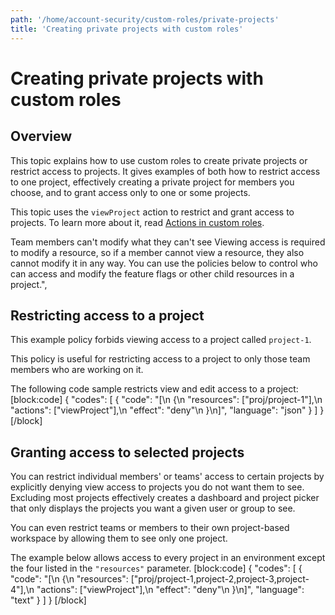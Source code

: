 ```yaml
---
path: '/home/account-security/custom-roles/private-projects'
title: 'Creating private projects with custom roles'
---
```


# Creating private projects with custom roles

## Overview

This topic explains how to use custom roles to create private projects or restrict access to projects. It gives examples of both how to restrict access to one project, effectively creating a private project for members you choose, and to grant access only to one or some projects.

This topic uses the `viewProject` action to restrict and grant access to projects. To learn more about it, read [Actions in custom roles](./actions-in-custom-roles).

<Callout intent="info">
  <CalloutTitle>Team members can't modify what they can't see</CalloutTitle>
  <CalloutDescription>
    Viewing access is required to modify a resource, so if a member cannot view a resource, they also cannot modify it
    in any way. You can use the policies below to control who can access and modify the feature flags or other child
    resources in a project.",
  </CalloutDescription>
</Callout>

## Restricting access to a project

This example policy forbids viewing access to a project called `project-1`.

This policy is useful for restricting access to a project to only those team members who are working on it.

The following code sample restricts view and edit access to a project:
[block:code]
{
"codes": [
{
"code": "[\n {\n \"resources\": [\"proj/project-1\"],\n \"actions\": [\"viewProject\"],\n \"effect\": \"deny\"\n }\n]",
"language": "json"
}
]
}
[/block]

## Granting access to selected projects

You can restrict individual members' or teams' access to certain projects by explicitly denying view access to projects you do not want them to see. Excluding most projects effectively creates a dashboard and project picker that only displays the projects you want a given user or group to see.

You can even restrict teams or members to their own project-based workspace by allowing them to see only one project.

The example below allows access to every project in an environment except the four listed in the `"resources"` parameter.
[block:code]
{
"codes": [
{
"code": "[\n {\n \"resources\": [\"proj/project-1,project-2,project-3,project-4\"],\n \"actions\": [\"viewProject\"],\n \"effect\": \"deny\"\n }\n]",
"language": "text"
}
]
}
[/block]
